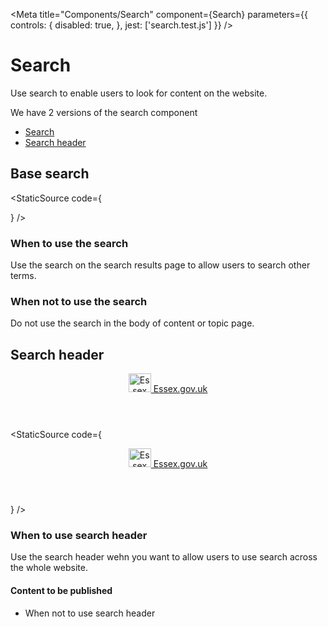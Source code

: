 
<Meta
    title="Components/Search"
    component={Search}
    parameters={{
        controls: {
            disabled: true,
        },
        jest: ['search.test.js']
    }}
/>

# Search

Use search to enable users to look for content on the website.

We have 2 versions of the search component

-   <a href="#Base">Search</a>
-   <a href="#Header">Search header</a>

## Base search

<Canvas>
    <Story name="Base">
        <Search />
    </Story>
</Canvas>

<StaticSource code={<Search />} />

### When to use the search

Use the search on the search results page to allow users to search other terms.

### When not to use the search

Do not use the search in the body of content or topic page.

## Search header

<Canvas>
    <Story name="Header">
        <header className="header-background">
            <div className="header">
                <div className="nav">
                    <div className="logo-wrap">
                        <a href="/" className="logo-text seax">
                            <img
                                src={Seax}
                                width="36"
                                height="30"
                                alt="Essex County Council logo"
                            />
                            Essex.gov.uk
                        </a>
                    </div>
                    <Search />
                </div>
            </div>
        </header>
    </Story>
</Canvas>

<StaticSource
    code={
        <header className="header-background">
            <div className="header">
                <div className="nav">
                    <div className="logo-wrap">
                        <a href="/" className="logo-text seax">
                            <img
                                src={Seax}
                                width="36"
                                height="30"
                                alt="Essex County Council logo"
                            />
                            Essex.gov.uk
                        </a>
                    </div>
                    <Search />
                </div>
            </div>
        </header>
    }
/>

### When to use search header

Use the search header wehn you want to allow users to use search across the whole website.

#### Content to be published

-   When not to use search header
